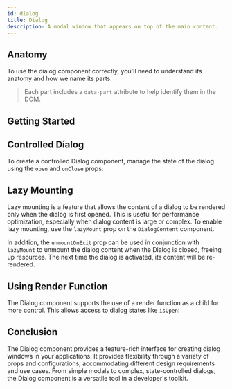 ```yaml
---
id: dialog
title: Dialog
description: A modal window that appears on top of the main content.
---
```



<ComponentPreview />

## Anatomy

To use the dialog component correctly, you'll need to understand its anatomy and
how we name its parts.

> Each part includes a `data-part` attribute to help identify them in the DOM.

<Anatomy id="dialog" />

## Getting Started

<Story id="Basic" />

## Controlled Dialog

To create a controlled Dialog component, manage the state of the dialog using
the `open` and `onClose` props:

<Story id="Controlled" />

## Lazy Mounting

Lazy mounting is a feature that allows the content of a dialog to be rendered
only when the dialog is first opened. This is useful for performance
optimization, especially when dialog content is large or complex. To enable lazy
mounting, use the `lazyMount` prop on the `DialogContent` component.

In addition, the `unmountOnExit` prop can be used in conjunction with
`lazyMount` to unmount the dialog content when the Dialog is closed, freeing up
resources. The next time the dialog is activated, its content will be
re-rendered.

<Story id="LazyMount" />

## Using Render Function

The Dialog component supports the use of a render function as a child for more
control. This allows access to dialog states like `isOpen`:

<Story id="RenderFn" />

## Conclusion

The Dialog component provides a feature-rich interface for creating dialog
windows in your applications. It provides flexibility through a variety of props
and configurations, accommodating different design requirements and use cases.
From simple modals to complex, state-controlled dialogs, the Dialog component is
a versatile tool in a developer's toolkit.
